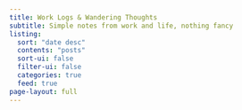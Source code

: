 ```yaml
---
title: Work Logs & Wandering Thoughts
subtitle: Simple notes from work and life, nothing fancy
listing:
  sort: "date desc"
  contents: "posts"
  sort-ui: false
  filter-ui: false
  categories: true
  feed: true
page-layout: full
---
```


